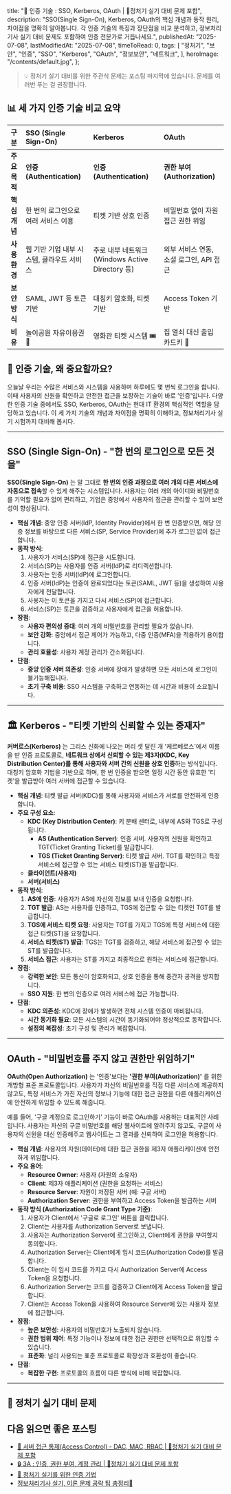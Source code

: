 
  title: "🔐 인증 기술 : SSO, Kerberos, OAuth | 🚀정처기 실기 대비 문제 포함",
  description:
    "SSO(Single Sign-On), Kerberos, OAuth의 핵심 개념과 동작 원리, 차이점을 명확히 알아봅니다. 각 인증 기술의 특징과 장단점을 비교 분석하고, 정보처리기사 실기 대비 문제도 포함하여 인증 전문가로 거듭나세요.",
  publishedAt: "2025-07-08",
  lastModifiedAt: "2025-07-08",
  timeToRead: 0,
  tags: [
    "정처기",
    "보안",
    "인증",
    "SSO",
    "Kerberos",
    "OAuth",
    "정보보안",
    "네트워크",
  ],
  heroImage: "/contents/default.jpg",
};

> 💡 정처기 실기 대비를 위한 주관식 문제는 포스팅 마지막에 있습니다. 문제를 여러번 푸는 걸 권장합니다.

## 📊 세 가지 인증 기술 비교 요약

| 구분          | **SSO (Single Sign-On)**                  | **Kerberos**                                     | **OAuth**                               |
| :------------ | :---------------------------------------- | :----------------------------------------------- | :-------------------------------------- |
| **주요 목적** | **인증 (Authentication)**                 | **인증 (Authentication)**                        | **권한 부여 (Authorization)**           |
| **핵심 개념** | 한 번의 로그인으로 여러 서비스 이용       | 티켓 기반 상호 인증                              | 비밀번호 없이 자원 접근 권한 위임       |
| **사용 환경** | 웹 기반 기업 내부 시스템, 클라우드 서비스 | 주로 내부 네트워크 (Windows Active Directory 등) | 외부 서비스 연동, 소셜 로그인, API 접근 |
| **보안 방식** | SAML, JWT 등 토큰 기반                    | 대칭키 암호화, 티켓 기반                         | Access Token 기반                       |
| **비유**      | 놀이공원 자유이용권 🎡                    | 영화관 티켓 시스템 🎟️                            | 집 열쇠 대신 출입 카드키 🔑             |

## 🤔 인증 기술, 왜 중요할까요?

오늘날 우리는 수많은 서비스와 시스템을 사용하며 하루에도 몇 번씩 로그인을 합니다. 이때 사용자의 신원을 확인하고 안전한 접근을 보장하는 기술이 바로 '인증'입니다. 다양한 인증 기술 중에서도 SSO, Kerberos, OAuth는 현대 IT 환경의 핵심적인 역할을 담당하고 있습니다. 이 세 가지 기술의 개념과 차이점을 명확히 이해하고, 정보처리기사 실기 시험까지 대비해 봅시다.

---

## SSO (Single Sign-On) - "한 번의 로그인으로 모든 것을"

**SSO(Single Sign-On)** 는 말 그대로 **한 번의 인증 과정으로 여러 개의 다른 서비스에 자동으로 접속**할 수 있게 해주는 시스템입니다. 사용자는 여러 개의 아이디와 비밀번호를 기억할 필요가 없어 편리하고, 기업은 중앙에서 사용자의 접근을 관리할 수 있어 보안성이 향상됩니다.

- **핵심 개념**: 중앙 인증 서버(IdP, Identity Provider)에서 한 번 인증받으면, 해당 인증 정보를 바탕으로 다른 서비스(SP, Service Provider)에 추가 로그인 없이 접근합니다.
- **동작 방식**:
  1. 사용자가 서비스(SP)에 접근을 시도합니다.
  2. 서비스(SP)는 사용자를 인증 서버(IdP)로 리디렉션합니다.
  3. 사용자는 인증 서버(IdP)에 로그인합니다.
  4. 인증 서버(IdP)는 인증이 완료되었다는 토큰(SAML, JWT 등)을 생성하여 사용자에게 전달합니다.
  5. 사용자는 이 토큰을 가지고 다시 서비스(SP)에 접근합니다.
  6. 서비스(SP)는 토큰을 검증하고 사용자에게 접근을 허용합니다.
- **장점**:
  - **사용자 편의성 증대**: 여러 개의 비밀번호를 관리할 필요가 없습니다.
  - **보안 강화**: 중앙에서 접근 제어가 가능하고, 다중 인증(MFA)을 적용하기 용이합니다.
  - **관리 효율성**: 사용자 계정 관리가 간소화됩니다.
- **단점**:
  - **중앙 인증 서버 의존성**: 인증 서버에 장애가 발생하면 모든 서비스에 로그인이 불가능해집니다.
  - **초기 구축 비용**: SSO 시스템을 구축하고 연동하는 데 시간과 비용이 소요됩니다.

---

## 🏛️ Kerberos - "티켓 기반의 신뢰할 수 있는 중재자"

**커버로스(Kerberos)** 는 그리스 신화에 나오는 머리 셋 달린 개 '케르베로스'에서 이름을 딴 인증 프로토콜로, **네트워크 상에서 신뢰할 수 있는 제3자(KDC, Key Distribution Center)를 통해 사용자와 서버 간의 신원을 상호 인증**하는 방식입니다. 대칭키 암호화 기법을 기반으로 하며, 한 번 인증을 받으면 일정 시간 동안 유효한 '티켓'을 발급받아 여러 서버에 접근할 수 있습니다.

- **핵심 개념**: 티켓 발급 서버(KDC)를 통해 사용자와 서비스가 서로를 안전하게 인증합니다.
- **주요 구성 요소**:
  - **KDC (Key Distribution Center)**: 키 분배 센터로, 내부에 AS와 TGS로 구성됩니다.
    - **AS (Authentication Server)**: 인증 서버. 사용자의 신원을 확인하고 TGT(Ticket Granting Ticket)를 발급합니다.
    - **TGS (Ticket Granting Server)**: 티켓 발급 서버. TGT를 확인하고 특정 서비스에 접근할 수 있는 서비스 티켓(ST)을 발급합니다.
  - **클라이언트(사용자)**
  - **서버(서비스)**
- **동작 방식**:
  1. **AS에 인증**: 사용자가 AS에 자신의 정보를 보내 인증을 요청합니다.
  2. **TGT 발급**: AS는 사용자를 인증하고, TGS에 접근할 수 있는 티켓인 TGT를 발급합니다.
  3. **TGS에 서비스 티켓 요청**: 사용자는 TGT를 가지고 TGS에 특정 서비스에 대한 접근 티켓(ST)을 요청합니다.
  4. **서비스 티켓(ST) 발급**: TGS는 TGT를 검증하고, 해당 서비스에 접근할 수 있는 ST를 발급합니다.
  5. **서비스 접근**: 사용자는 ST를 가지고 최종적으로 원하는 서비스에 접근합니다.
- **장점**:
  - **강력한 보안**: 모든 통신이 암호화되고, 상호 인증을 통해 중간자 공격을 방지합니다.
  - **SSO 지원**: 한 번의 인증으로 여러 서비스에 접근 가능합니다.
- **단점**:
  - **KDC 의존성**: KDC에 장애가 발생하면 전체 시스템 인증이 마비됩니다.
  - **시간 동기화 필요**: 모든 시스템의 시간이 동기화되어야 정상적으로 동작합니다.
  - **설정의 복잡성**: 초기 구성 및 관리가 복잡합니다.

---

## OAuth - "비밀번호를 주지 않고 권한만 위임하기"

**OAuth(Open Authorization)** 는 '인증'보다는 **'권한 부여(Authorization)'** 를 위한 개방형 표준 프로토콜입니다. 사용자가 자신의 비밀번호를 직접 다른 서비스에 제공하지 않고도, 특정 서비스가 가진 자신의 정보나 기능에 대한 접근 권한을 다른 애플리케이션에 안전하게 위임할 수 있도록 해줍니다.

예를 들어, '구글 계정으로 로그인하기' 기능이 바로 OAuth를 사용하는 대표적인 사례입니다. 사용자는 자신의 구글 비밀번호를 해당 웹사이트에 알려주지 않고도, 구글이 사용자의 신원을 대신 인증해주고 웹사이트는 그 결과를 신뢰하여 로그인을 허용합니다.

- **핵심 개념**: 사용자의 자원(데이터)에 대한 접근 권한을 제3자 애플리케이션에 안전하게 위임합니다.
- **주요 용어**:
  - **Resource Owner**: 사용자 (자원의 소유자)
  - **Client**: 제3자 애플리케이션 (권한을 요청하는 서비스)
  - **Resource Server**: 자원이 저장된 서버 (예: 구글 서버)
  - **Authorization Server**: 권한을 부여하고 Access Token을 발급하는 서버
- **동작 방식 (Authorization Code Grant Type 기준)**:
  1. 사용자가 Client에서 '구글로 로그인' 버튼을 클릭합니다.
  2. Client는 사용자를 Authorization Server로 보냅니다.
  3. 사용자는 Authorization Server에 로그인하고, Client에게 권한을 부여할지 동의합니다.
  4. Authorization Server는 Client에게 임시 코드(Authorization Code)를 발급합니다.
  5. Client는 이 임시 코드를 가지고 다시 Authorization Server에 Access Token을 요청합니다.
  6. Authorization Server는 코드를 검증하고 Client에게 Access Token을 발급합니다.
  7. Client는 Access Token을 사용하여 Resource Server에 있는 사용자 정보에 접근합니다.
- **장점**:
  - **높은 보안성**: 사용자의 비밀번호가 노출되지 않습니다.
  - **권한 범위 제어**: 특정 기능이나 정보에 대한 접근 권한만 선택적으로 위임할 수 있습니다.
  - **표준화**: 널리 사용되는 표준 프로토콜로 확장성과 호환성이 좋습니다.
- **단점**:
  - **복잡한 구현**: 프로토콜의 흐름이 다른 방식에 비해 복잡합니다.

---

## 📝 정처기 실기 대비 문제

<ProblemAnswer
  problem="한 번의 시스템 인증을 통해 여러 정보시스템에 재인증 절차 없이 접근할 수 있는 통합 로그인 기술은 무엇인가?"
  correctAnswer="SSO (Single Sign-On)"
/>

<ProblemAnswer
  problem="중앙 집중식 키 관리 서버(KDC)를 통해 사용자를 인증하고, 티켓(Ticket)을 기반으로 서비스에 대한 접근을 제어하는 네트워크 인증 프로토콜은 무엇인가?"
  correctAnswer="Kerberos (커버로스)"
/>

<ProblemAnswer
  problem="사용자가 다른 웹사이트나 애플리케이션에 자신의 비밀번호를 제공하지 않고, 특정 자원에 대한 접근 권한을 안전하게 위임할 수 있도록 하는 개방형 표준 프로토콜은 무엇인가?"
  correctAnswer="OAuth"
/>

## 다음 읽으면 좋은 포스팅

- [🔐 서버 접근 통제(Access Control) - DAC, MAC, RBAC | 🚀정처기 실기 대비 문제 포함](/ko/blog/server-access-control)
- [🔒 3A : 인증, 권한 부여, 계정 관리 | 🚀정처기 실기 대비 문제 포함](/ko/blog/aaa-authentication-authorization-accounting)
- [🔐 정처기 실기를 위한 인증 기법](/ko/blog/authentication-for-exam)
- [정보처리기사 실기, 이론 문제 공략 팁 총정리📝](/ko/blog/korean-information-processing-engineer-practical-exam-strategy)
